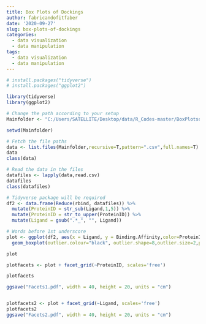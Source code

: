 ```yaml
---
title: Box Plots of Dockings
author: fabricandofitfaber
date: '2020-09-27'
slug: box-plots-of-dockings
categories:
  - data visualization
  - data manipulation
tags:
  - data visualization
  - data manipulation
---
```



```r
# install.packages("tidyverse")
# install.packages("ggplot2")

library(tidyverse)
library(ggplot2)
```


```r
# Change the path according to your setup
Mainfolder <- "C:/Users/SATELLITE/Desktop/data/R_Codes-master/BoxPlotsofDockings/Dockings2"

setwd(Mainfolder)
```


```r
# Fetch the file paths
data <- list.files(Mainfolder,recursive=T,pattern=".csv",full.names=T)
data
class(data)
```


```r
# Read the data in the files
datafiles <- lapply(data,read.csv)
datafiles
class(datafiles)
```


```r
# Tidyverse package will be required
df2 <- data.frame(Reduce(rbind, datafiles)) %>%
  mutate(ProteinID = str_sub(Ligand,1,5)) %>%
  mutate(ProteinID = str_to_upper(ProteinID)) %>%
  mutate(Ligand = gsub(".*_", "", Ligand))
```


```r
# Words before 1st underscore 
plot <- ggplot(df2, aes(x = Ligand, y = Binding.Affinity,color=ProteinID, fill=ProteinID)) +
  geom_boxplot(outlier.colour="black", outlier.shape=8,outlier.size=2,position=position_dodge(1),color="Black")+ scale_fill_brewer(palette="Blues")+ labs(title="Binding Affinities of Compounds",x="Compounds/Drugs", y = "Binding Adffinity (kcal/mol)") +  theme_bw()+ theme(axis.text.x = element_text(angle = 45, vjust = 1,  hjust = 1))

plot

plotfacets <- plot + facet_grid(~ProteinID, scales='free') 

plotfacets

ggsave("Facets1.pdf", width = 40, height = 20, units = "cm")  


plotfacets2 <- plot + facet_grid(~Ligand, scales='free') 
plotfacets2
ggsave("Facets2.pdf", width = 40, height = 20, units = "cm") 
```

